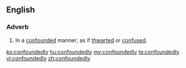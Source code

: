 ==English==
===Adverb===
{{en-adv}}
# In a [[confounded]] manner; as if [[thwarted]] or [[confused]].

[[ko:confoundedly]]
[[hu:confoundedly]]
[[my:confoundedly]]
[[te:confoundedly]]
[[vi:confoundedly]]
[[zh:confoundedly]]
